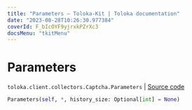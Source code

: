 ```yaml
---
title: "Parameters — Toloka-Kit | Toloka documentation"
date: "2023-08-28T10:26:30.977384"
coverId: F_bIcOYF9yjrxkPZrXc3
docsMenu: "tkitMenu"
---
```


# Parameters

`toloka.client.collectors.Captcha.Parameters` | [Source code](https://github.com/Toloka/toloka-kit/blob/v1.2.1/src/client/collectors.py#L297)

```python
Parameters(self, *, history_size: Optional[int] = None)
```